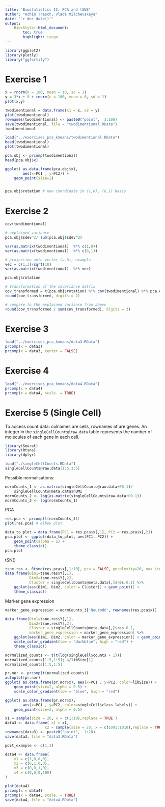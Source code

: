 ```yaml
---
title: 'Biostatistics II: PCA and tSNE'
author: "Achim Tresch, Vlada Milchevskaya"
date: "`r doc_date()`"
output: 
    BiocStyle::html_document:
        toc: true
        highlight: tango
---
```


```r
library(ggplot2)
library(plotly)
library("ggfortify")
```

# Exercise 1


```r
x = rnorm(n = 100, mean = 10, sd = 1)
y = 3*x + 8 + rnorm(n = 100, mean = 0, sd = 1)
plot(x,y)

twodimentional = data.frame(x1 = x, x2 = y)
plot(twodimentional)
rownames(twodimentional) <- paste0("point",  1:100)
save(twodimentional, file = "twodimentional.RData")
twodimentional
```


```r
load("../exercises_pca_kmeans/twodimentional.RData")
head(twodimentional)
plot(twodimentional)

pca.obj <- prcomp(twodimentional)
head(pca.obj$x)

ggplot( as.data.frame(pca.obj$x), 
        aes(x=PC1 , y=PC2)) + 
    geom_point(size=2)


pca.obj$rotation # new coordinate in (1,0), (0,1) basis
```

# Exercise 2

```r
cov(twodimentional)

# explained variance
pca.obj$sdev^2/ sum(pca.obj$sdev^2)

var(as.matrix(twodimentional)  %*% c(1,0))
var(as.matrix(twodimentional)  %*% c(0,1))

# projection onto vector (a,b), example
vec = c(1,3)/sqrt(10)
var(as.matrix(twodimentional)  %*% vec)

pca.obj$rotation

# transformation of the covariance matrix
cov_transformed = t(pca.obj$rotation) %*% cov(twodimentional) %*% pca.obj$rotation
round(cov_transformed, digits = 2)

# compare to the explained variance from above
round(cov_transformed / sum(cov_transformed), digits = 3)
```


# Exercise 3

```r
load("../exercises_pca_kmeans/data3.RData")
prcomp(x = data3)
prcomp(x = data3, center = FALSE)
```

# Exercise 4

```r
load("../exercises_pca_kmeans/data4.RData")
prcomp(x = data4)
prcomp(x = data4, scale. = TRUE)
```


# Exercise 5 (Single Cell)

To access count data: colnames are cells, rownames of are genes.
An integer in the `singleCellCounts@raw.data` table represents the number of molecules of each gene in each cell.

```r
library(Seurat)
library(Rtsne)
library(dplyr)

load("./singleCellCounts.RData")
singleCellCounts@raw.data[1:5,1:5]
```

Possible normalisations:

```r
normCounts_1 <- as.matrix(singleCellCounts@raw.data+00.1)/
    singleCellCounts@meta.data$nUMI
normCounts_2 <- log(as.matrix(singleCellCounts@raw.data+00.1))
normCounts_3 <- log(normCounts_1)
```

PCA
```r
res.pca <- prcomp(t(normCounts_3))
plot(res.pca) # elbow plot

data_to_plot = data.frame(PC1 = res.pca$x[,1], PC2 = res.pca$x[,2])
pca.plot <- ggplot(data_to_plot, aes(PC1, PC2)) + 
    geom_point(alpha = 1) + 
    theme_classic() 
pca.plot
```

tSNE

```r
tsne.res <- Rtsne(res.pca$x[,1:10], pca = FALSE, perplexity=20, max_iter=1000)
data.frame(Dim1=tsne.res$Y[,1], 
           Dim2=tsne.res$Y[,2], 
           Cluster = singleCellCounts@meta.data[,]$res.0.1) %>%
    ggplot(aes(Dim1, Dim2, color = Cluster)) + geom_point() + 
    theme_classic()
```

Marker gene expression

```r
marker_gene_expression = normCounts_3["Neurod6", rownames(res.pca$x)]

data.frame(Dim1=tsne.res$Y[,1], 
           Dim2=tsne.res$Y[,2], 
           Cluster = singleCellCounts@meta.data[,]$res.0.1,
           marker_gene_expression = marker_gene_expression) %>%
    ggplot(aes(Dim1, Dim2, color = marker_gene_expression)) + geom_point() + 
    scale_color_gradient(low = "darkblue", high = "red") + 
    theme_classic()


```















```r
normalized_counts <- t(t(log(singleCell$counts + 1)))
normalized_counts[1:5,1:5]; 4/libSize[1]
normalized_counts[1:5,1:5]

pr.nor <- prcomp(t(normalized_counts))
autoplot(pr.nor)
ggplot( as.data.frame(pr.nor$x), aes(x=PC1 , y=PC2, color=libSize)) + 
    geom_point(size=2, alpha = 0.5) + 
    scale_color_gradient(low = "blue", high = "red")

ggplot( as.data.frame(pr.nor$x), 
        aes(x=PC1 , y=PC2, color=singleCell$class_labels)) + 
    geom_point(size=2, alpha = 0.5)
```




```r
x1 = sample(size = 20, x = c(1:10),replace = TRUE )
data3 <- data.frame( x1 = x1, 
                  x2 = sample(size = 20, x = c(1001:1010),replace = TRUE ))
rownames(data3) <- paste0("point",  1:20)
save(data3, file = "data3.RData")
```


```r
poit_example <- c(1,1)

data4 <- data.frame(
    x1 = c(1,0,0,0),
    x2 = c(0,1,0,0),
    x3 = c(0,0,1,0),
    x4 = c(0,0,0,100)
)

plot(data4)
prcomp(x = data4)
prcomp(x = data4, scale. = TRUE)
save(data4, file = "data4.RData")
```

